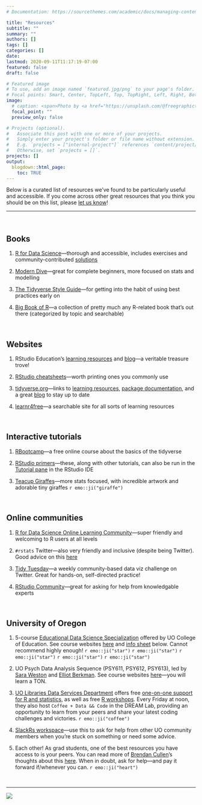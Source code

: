 ```yaml
---
# Documentation: https://sourcethemes.com/academic/docs/managing-content/

title: "Resources"
subtitle: ""
summary: ""
authors: []
tags: []
categories: []
date: 
lastmod: 2020-09-11T11:17:19-07:00
featured: false
draft: false

# Featured image
# To use, add an image named `featured.jpg/png` to your page's folder.
# Focal points: Smart, Center, TopLeft, Top, TopRight, Left, Right, BottomLeft, Bottom, BottomRight.
image:
  # caption: <span>Photo by <a href="https://unsplash.com/@freegraphictoday?utm_source=unsplash&amp;utm_medium=referral&amp;utm_content=creditCopyText">AbsolutVision</a> on <a href="https://unsplash.com/?utm_source=unsplash&amp;utm_medium=referral&amp;utm_content=creditCopyText">Unsplash</a></span>
  focal_point: ""
  preview_only: false

# Projects (optional).
#   Associate this post with one or more of your projects.
#   Simply enter your project's folder or file name without extension.
#   E.g. `projects = ["internal-project"]` references `content/project/deep-learning/index.md`.
#   Otherwise, set `projects = []`.
projects: []
output: 
  blogdown::html_page:
    toc: TRUE
---
```


Below is a curated list of resources we've found to be particularly useful and accessible. If you come across other great resources that you think you should be on this list, please [let us know](mailto:ckay@uoregon.edu)!

***

<br>

## Books

:::book
1. [R for Data Science](https://r4ds.had.co.nz/)---thorough and accessible, includes exercises and community-contributed [solutions](https://jrnold.github.io/r4ds-exercise-solutions/)

2. [Modern Dive](https://moderndive.netlify.app/)---great for complete beginners, more focused on stats and modelling

3. [The Tidyverse Style Guide](https://style.tidyverse.org/)---for getting into the habit of using best practices early on

4. [Big Book of R](https://www.bigbookofr.com/)---a collection of pretty much any R-related book that's out there (categorized by topic and searchable)
:::

<br>

## Websites

:::link
1. RStudio Education's [learning resources](https://education.rstudio.com/learn/) and [blog](https://education.rstudio.com/blog/)---a veritable treasure trove!

2. [RStudio cheatsheets](https://rstudio.com/resources/cheatsheets/)---worth printing ones you commonly use

3. [tidyverse.org](https://www.tidyverse.org/packages/)---links to [learning resources](https://www.tidyverse.org/learn/), [package documentation](https://www.tidyverse.org/packages/), and a great [blog](https://www.tidyverse.org/blog/) to stay up to date

4. [learnr4free](https://www.learnr4free.com/en/index.html)---a searchable site for all sorts of learning resources 
:::

<br>

## Interactive tutorials 

:::demo
1. [RBootcamp](https://r-bootcamp.netlify.app/)---a free online course about the basics of the tidyverse

2. [RStudio primers](https://rstudio.cloud/learn/primers)---these, along with other tutorials, can also be run in the [Tutorial pane](https://rstudio.github.io/rstudio-extensions/rstudio-tutorials.html) in the RStudio IDE

3. [Teacup Giraffes](https://tinystats.github.io/teacups-giraffes-and-statistics/index.html)---more stats focused, with incredible artwork and adorable tiny giraffes `r emo::ji("giraffe")`
:::

<br>

## Online communities 

:::people

1. [R for Data Science Online Learning Community](https://www.rfordatasci.com/)---super friendly and welcoming to R users at all levels

2. `#rstats` Twitter---also very friendly and inclusive (despite being Twitter). Good advice on this [here](https://www.t4rstats.com/index.html#what-you-can-get-out-of-twitter)

3. [Tidy Tuesday](https://github.com/rfordatascience/tidytuesday)---a weekly community-based data viz challenge on Twitter. Great for hands-on, self-directed practice! 

4. [RStudio Community](https://community.rstudio.com/t/welcome-to-the-rstudio-community/8)---great for asking for help from knowledgable experts

:::

<br>

## University of Oregon

:::uo

1. 5-course [Educational Data Science Specialization](https://education.uoregon.edu/data-science-specialization-educational-leadership) offered by UO College of Education. See course websites [here](https://github.com/uo-datasci-specialization) and [info sheet](EDS.jpg) below. Cannot recommend highly enough! `r emo::ji("star")` `r emo::ji("star")` `r emo::ji("star")` `r emo::ji("star")` `r emo::ji("star")`

2. UO Psych Data Analysis Sequence (PSY611, PSY612, PSY613), led by [Sara Weston](https://psychology.uoregon.edu/profile/sweston2/) and [Elliot Berkman](https://psychology.uoregon.edu/profile/berkman/). See course websites [here](https://github.com/uopsych)---you will learn a TON.

3. [UO Libraries Data Services Department](https://library.uoregon.edu/data-services) offers free [one-on-one support for R and statistics](https://library.uoregon.edu/research-data-management/consultations), as well as free [R workshops](https://uoregon.libcal.com/calendar/dataservices/?cid=11979&t=d&d=0000-00-00&cal=11979,5245,11173,15812,6522,3731&inc=0). Every Friday at noon, they also host `Coffee + Data && Code` in the DREAM Lab, providing an opportunity to learn from your peers and share your latest coding challenges and victories. `r emo::ji("coffee")`

4. [SlackRs workspace](https://uodatascience.slack.com/)---use this to ask for help from other UO community members when you're stuck on something or need some advice. 

5. Each other! As grad students, one of the best resources you have access to is your peers. You can read more of [Brendan Cullen](https://bcullen.rbind.io)'s thoughts about this [here](https://bcullen.rbind.io/post/2020-03-08-data-science-training-needs-in-grad-school/). When in doubt, ask for help---and pay it forward if/whenever you can. `r emo::ji("heart")`
:::

<br>

***

![](EDS.jpg)
